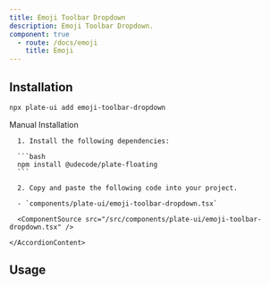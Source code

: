 ```yaml
---
title: Emoji Toolbar Dropdown
description: Emoji Toolbar Dropdown.
component: true
  - route: /docs/emoji
    title: Emoji
---
```


<ComponentExample src="/src/components/examples/PlaygroundDemo.tsx">
  <PlaygroundDemo id="emoji" />
</ComponentExample>

## Installation

```bash
npx plate-ui add emoji-toolbar-dropdown
```

<Accordion type="single" collapsible>
  <AccordionItem value="manual-installation">
    <AccordionTrigger>Manual Installation</AccordionTrigger>
    <AccordionContent>

      1. Install the following dependencies:

      ```bash
      npm install @udecode/plate-floating
      ```

      2. Copy and paste the following code into your project.

      - `components/plate-ui/emoji-toolbar-dropdown.tsx`

      <ComponentSource src="/src/components/plate-ui/emoji-toolbar-dropdown.tsx" />

    </AccordionContent>

  </AccordionItem>
</Accordion>

## Usage

```tsx

```

```tsx

```
